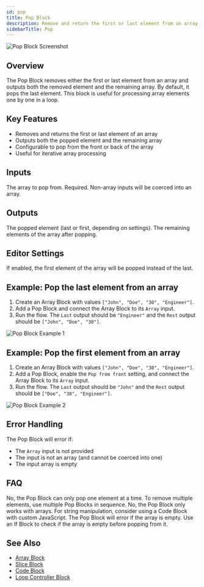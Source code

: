 ```yaml
---
id: pop
title: Pop Block
description: Remove and return the first or last element from an array
sidebarTitle: Pop
---
```


![Pop Block Screenshot](./assets/pop-block.png)

## Overview

The Pop Block removes either the first or last element from an array and outputs both the removed element and the remaining array. By default, it pops the last element. This block is useful for processing array elements one by one in a loop.

## Key Features

- Removes and returns the first or last element of an array
- Outputs both the popped element and the remaining array
- Configurable to pop from the front or back of the array
- Useful for iterative array processing

## Inputs

<ParamField path="Array" type="any[]">
  The array to pop from. Required. Non-array inputs will be coerced into an array.
</ParamField>

## Outputs

<ResponseField name="Last" type="any">
  The popped element (last or first, depending on settings).
</ResponseField>

<ResponseField name="Rest" type="any[]">
  The remaining elements of the array after popping.
</ResponseField>

## Editor Settings

<ParamField path="Pop from front" type="boolean" default={false}>
  If enabled, the first element of the array will be popped instead of the last.
</ParamField>

## Example: Pop the last element from an array

1. Create an Array Block with values `["John", "Doe", "30", "Engineer"]`.
2. Add a Pop Block and connect the Array Block to its `Array` input.
3. Run the flow. The `Last` output should be `"Engineer"` and the `Rest` output should be `["John", "Doe", "30"]`.

<Frame>
  <img src="./assets/pop-block-example-01.png" alt="Pop Block Example 1" />
</Frame>

## Example: Pop the first element from an array

1. Create an Array Block with values `["John", "Doe", "30", "Engineer"]`.
2. Add a Pop Block, enable the `Pop from front` setting, and connect the Array Block to its `Array` input.
3. Run the flow. The `Last` output should be `"John"` and the `Rest` output should be `["Doe", "30", "Engineer"]`.

<Frame>
  <img src="./assets/pop-block-example-02.png" alt="Pop Block Example 2" />
</Frame>

## Error Handling

The Pop Block will error if:
- The `Array` input is not provided
- The input is not an array (and cannot be coerced into one)
- The input array is empty

## FAQ

<AccordionGroup>
  <Accordion title="Can I pop multiple elements from an array at once?">
    No, the Pop Block can only pop one element at a time. To remove multiple elements, use multiple Pop Blocks in sequence.
  </Accordion>

  <Accordion title="Can I use the Pop Block to pop elements from a string?">
    No, the Pop Block only works with arrays. For string manipulation, consider using a Code Block with custom JavaScript.
  </Accordion>

  <Accordion title="What if the array is empty?">
    The Pop Block will error if the array is empty. Use an If Block to check if the array is empty before popping from it.
  </Accordion>
</AccordionGroup>

## See Also

- [Array Block](/block-reference/data/array)
- [Slice Block](/block-reference/modifiers/slice)
- [Code Block](/block-reference/code/code)
- [Loop Controller Block](/block-reference/logic/loop-controller)
